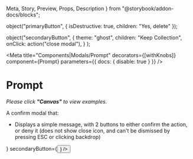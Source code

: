   Meta,
  Story,
  Preview,
  Props,
  Description
} from "@storybook/addon-docs/blocks";


  object("primaryButton", {
    isDestructive: true,
    children: "Yes, delete"
  });

  object("secondaryButton", {
    theme: "ghost",
    children: "Keep Collection",
    onClick: action("close modal"),
    }
  );

<Meta
  title="Components|Modals/Prompt"
  decorators={[withKnobs]}
  component={Prompt}
  parameters={{ docs: { disable: true } }}
/>

# Prompt

*Please click **"Canvas"** to view examples.*

A confirm modal that:
-  Displays a simple message, with 2 buttons to either confirm the action, or deny it (does not show close icon, and
can't be dismissed by pressing ESC or clicking backdrop)

<Props of={Prompt} />

<Story name="Knobs">
  <Prompt
    isOpen={boolean("isOpen", true)}
    desc={text(
      "content",
      "This change will be permanent and cannot be undone."
    )}
    title={text("title", "Are you sure you want to delete this collection?")}
    primaryButton={<Button {...primaryButtonProps()} />}
    secondaryButton={<Button {...secondaryButtonProps()} />}
  />
</Story>
